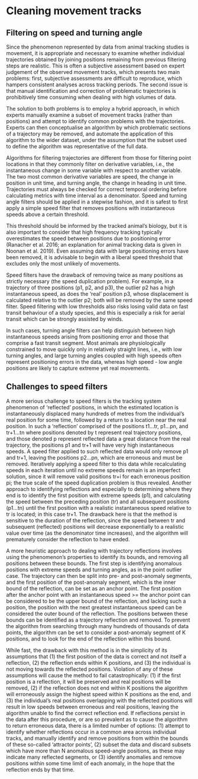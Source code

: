 # Cleaning movement tracks

## Filtering on speed and turning angle

Since the phenomenon represented by data from animal tracking studies is movement, it is appropriate and necessary to examine whether individual trajectories obtained by joining positions remaining from previous filtering steps are realistic. This is often a subjective assessment based on expert judgement of the observed movement tracks, which presents two main problems: first, subjective assessments are difficult to reproduce, which hampers consistent analyses across tracking periods. The second issue is that manual identification and correction of problematic trajectories is prohibitively time consuming when dealing with high volumes of data. 

The solution to both problems is to employ a hybrid approach, in which experts manually examine a subset of movement tracks (rather than positions) and attempt to identify common problems with the trajectories. Experts can then conceptualise an algorithm by which problematic sections of a trajectory may be removed, and automate the application of this algorithm to the wider dataset, under the assumption that the subset used to define the algorithm was representative of the full data.

Algorithms for filtering trajectories are different from those for filtering point locations in that they commonly filter on derivative variables, i.e., the instantaneous change in some variable with respect to another variable. The two most common derivative variables are speed, the change in position in unit time, and turning angle, the change in heading in unit time. Trajectories must always be checked for correct temporal ordering before calculating metrics with time interval as a denominator. Speed and turning angle filters should be applied in a stepwise fashion, and it is safest to first apply a simple speed filter that removes positions with instantaneous speeds above a certain threshold. 

This threshold should be informed by the tracked animal’s biology, but it is also important to consider that high frequency tracking typically overestimates the speed between positions due to positioning error (Ranacher et al. 2016; an explanation for animal tracking data is given in Noonan et al. 2019). Even assuming data with large positioning errors have been removed, it is advisable to begin with a liberal speed threshold that excludes only the most unlikely of movements.

Speed filters have the drawback of removing twice as many positions as strictly necessary (the speed duplication problem). For example, in a trajectory of three positions (p1, p2, and p3), the outlier p2 has a high instantaneous speed, as does the ‘real’ position p3, whose displacement is calculated relative to the outlier p2; both will be removed by the same speed filter. Speed filtering with low thresholds also risks losing valid data on fast transit behaviour of a study species, and this is especially a risk for aerial transit which can be strongly assisted by winds. 

In such cases, turning angle filters can help distinguish between high instantaneous speeds arising from positioning error and those that comprise a fast transit segment. Most animals are physiologically constrained to move quickly only in relatively straight lines, i.e., with low turning angles, and large turning angles coupled with high speeds often represent positioning errors in the data, whereas high speed - low angle positions are likely to capture extreme yet real movements.

## Challenges to speed filters

A more serious challenge to speed filters is the tracking system phenomenon of ‘reflected’ positions, in which the estimated location is instantaneously displaced many hundreds of metres from the individual’s real position for some time, followed by a return to a location near the real position. In such a ‘reflection’ comprised of the positions t1...tr, p1...pn, and tr+1...tn where positions denoted by t represent real trajectory positions, and those denoted p represent reflected data a great distance from the real trajectory, the positions p1 and tr+1 will have very high instantaneous speeds. A speed filter applied to such reflected data would only remove p1 and tr+1, leaving the positions p2...pn, which are erroneous and must be removed. Iteratively applying a speed filter to this data while recalculating speeds in each iteration until no extreme speeds remain is an imperfect solution, since it will remove valid positions tr+i for each erroneous position pi; the true scale of the speed duplication problem is thus revealed. Another approach to identifying reflections and especially to determining where they end is to identify the first position with extreme speeds (p1), and calculating the speed between the preceding position (tr) and all subsequent positions (p1...tn) until the first position with a realistic instantaneous speed relative to tr is located; in this case tr+1. The drawback here is that the method is sensitive to the duration of the reflection, since the speed between tr and subsequent (reflected) positions will decrease exponentially to a realistic value over time (as the denominator time increases), and the algorithm will prematurely consider the reflection to have ended.

A more heuristic approach to dealing with trajectory reflections involves using the phenomenon’s properties to identify its bounds, and removing all positions between these bounds. The first step is identifying anomalous positions with extreme speeds and turning angles, as in the point outlier case. The trajectory can then be split into pre- and post-anomaly segments, and the first position of the post-anomaly segment, which is the inner bound of the reflection, can be set as an anchor point. The first position after the anchor point with an instantaneous speed >= the anchor point can be considered to be the upper bound of the reflection, and lacking such a position, the position with the next greatest instantaneous speed can be considered the outer bound of the reflection. The positions between these bounds can be identified as a trajectory reflection and removed. To prevent the algorithm from searching through many hundreds of thousands of data points, the algorithm can be set to consider a post-anomaly segment of K positions, and to look for the end of the reflection within this bound. 

While fast, the drawback with this method is in the simplicity of its assumptions that (1) the first position of the data is correct and not itself a reflection, (2) the reflection ends within K positions, and (3) the individual is not moving towards the reflected positions. Violation of any of these assumptions will cause the method to fail catastrophically: (1) if the first position is a reflection, it will be preserved and real positions will be removed, (2) if the reflection does not end within K positions the algorithm will erroneously assign the highest speed within K positions as the end, and (3) the individual’s real positions overlapping with the reflected positions will result in low speeds between erroneous and real positions, leaving the algorithm unable to find the correct reflection end. If reflections persist in the data after this procedure, or are so prevalent as to cause the algorithm to return erroneous data, there is a limited number of options: (1) attempt to identify whether reflections occur in a common area across individual tracks, and manually identify and remove positions from within the bounds of these so-called ‘attractor points’, (2) subset the data and discard subsets which have more than N anomalous speed-angle positions, as these may indicate many reflected segments, or (3) identify anomalies and remove positions within some time limit of each anomaly, in the hope that the reflection ends by that time.

